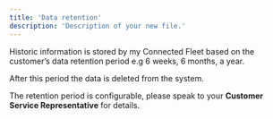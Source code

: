 ```yaml
---
title: 'Data retention'
description: 'Description of your new file.'
---
```


Historic information is stored by my Connected Fleet based on the customer’s data retention period e.g 6 weeks, 6 months, a year. 

After this period the data is deleted from the system.  

The retention period is configurable, please speak to your **Customer Service Representative** for details.